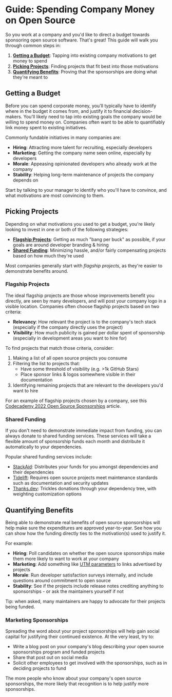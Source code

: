 # Guide: Spending Company Money on Open Source

So you work at a company and you'd like to direct a budget towards sponsoring open source software.
That's great!
This guide will walk you through common steps in:

1. **[Getting a Budget](#getting-a-budget)**: Tapping into existing company motivations to get money to spend
1. **[Picking Projects](#getting-a-budget)**: Finding projects that fit best into those motivations
1. **[Quantifying Benefits](#quantifying-benefits)**: Proving that the sponsorships are doing what they're meant to

## Getting a Budget

Before you can spend corporate money, you'll typically have to identify where in the budget it comes from, and justify it to financial decision-makers.
You'll likely need to tap into existing goals the company would be willing to spend money on.
Companies often want to be able to quantifiably link money spent to existing initiatives.

Commonly fundable initiatives in many companies are:

- **Hiring**: Attracting more talent for recruiting, especially developers
- **Marketing**: Getting the company name seen online, especially by developers
- **Morale**: Appeasing opinionated developers who already work at the company
- **Stability**: Helping long-term maintenance of projects the company depends on

Start by talking to your manager to identify who you'll have to convince, and what motivations are most convincing to them.

## Picking Projects

Depending on what motivations you used to get a budget, you're likely looking to invest in one or both of the following strategies:

- **[Flagship Projects](#flagship-projects)**: Getting as much "bang per buck" as possible, if your goals are around developer branding & hiring
- **[Shared Funding](#shared-funding)**: Minimizing hassle, and/or fairly compensating projects based on how much they're used

Most companies generally start with _flagship projects_, as they're easier to demonstrate benefits around.

### Flagship Projects

The ideal flagship projects are those whose improvements benefit you directly, are seen by many developers, and will post your company logo in a visible location.
Companies often choose flagship projects based on two criteria:

- **Relevancy**: How relevant the project is to the company's tech stack (especially if the company directly uses the project)
- **Visibility**: How much publicity is gained per dollar spent of sponsorship (especially in development areas you want to hire for)

To find projects that match those criteria, consider:

1. Making a list of all open source projects you consume
2. Filtering the list to projects that:
   - Have some threshold of visibility (e.g. >1k GitHub Stars)
   - Place sponsor links & logos somewhere visible in their documentation
3. Identifying remaining projects that are relevant to the developers you'd want to hire

For an example of flagship projects chosen by a company, see this [Codecademy 2022 Open Source Sponsorships](https://medium.com/codecademy-engineering/codecademy-2022-open-source-sponsorships-df8609558319) article.

### Shared Funding

If you don't need to demonstrate immediate impact from funding, you can always donate to shared funding services.
These services will take a flexible amount of sponsorship funds each month and distribute it automatically to your dependencies.

Popular shared funding services include:

- [StackAid](https://stackaid.us): Distributes your funds for you amongst dependencies and their dependencies
- [Tidelift](https://tidelift.com): Requires open source projects meet maintenance standards such as documentation and security updates
- [Thanks.dev](https://thanks.dev): Trickles donations through your dependency tree, with weighting customization options

## Quantifying Benefits

Being able to demonstrate real benefits of open source sponsorships will help make sure the expenditures are approved year-to-year.
See how you can show how the funding directly ties to the motivation(s) used to justify it.

For example:

- **Hiring**: Poll candidates on whether the open source sponsorships make them more likely to want to work at your company
- **Marketing**: Add something like [UTM parameters](https://en.wikipedia.org/wiki/UTM_parameters) to links advertised by projects
- **Morale**: Run developer satisfaction surveys internally, and include questions around commitment to open source
- **Stability**: See if the projects include release notes crediting anything to sponsorships - or ask the maintainers yourself if not

Tip: when asked, many maintainers are happy to advocate for their projects being funded.

### Marketing Sponsorships

Spreading the word about your project sponsorships will help gain social capital for justifying their continued existence.
At the very least, try to:

- Write a blog post on your company's blog describing your open source sponsorships program and funded projects
- Share that post out on social media
- Solicit other employees to get involved with the sponsorships, such as in deciding projects to fund

The more people who know about your company's open source sponsorships, the more likely that recognition is to help justify more sponsorships.
